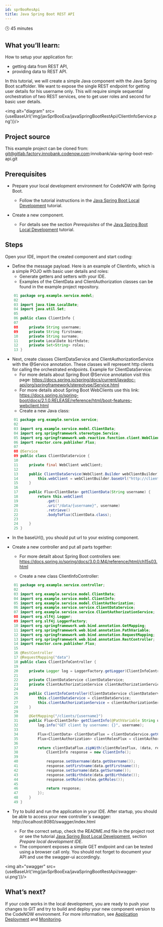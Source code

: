 ```yaml
---
id: sprBooResApi
title: Java Spring Boot REST API
---
```



🕓 45 minutes

## What you’ll learn:
How to setup your application for: 

- getting data from REST API,
- providing data to REST API.

In this tutorial, we will create a simple Java component with the Java Spring Boot scaffolder. We want to expose the single REST endpoint for getting user details for his username only. This will require simple sequential orchestration of two REST services, one to get user roles and second for basic user details.

<img alt="diagram" src={useBaseUrl('img/javSprBooExa/javaSpringBootRestApi/ClientInfoService.png')}/>


## Project source
This example project can be cloned from: git@gitlab.factory.innobank.codenow.com:innobank/aia-spring-boot-rest-api.git

## Prerequisites

- Prepare your local development environment for CodeNOW with Spring Boot. 

    - Follow the tutorial instructions in the [Java Spring Boot Local Development](../locDevWitCodNow/locDev/) tutorial.

- Create a new component.

    - For details see the section *Prerequisites* of the [Java Spring Boot Local Development](../locDevWitCodNow/locDev/) tutorial.

## Steps
Open your IDE, import the created component and start coding:

- Define the message payload. Here is an example of ClientInfo, which is a simple POJO with basic user details and roles:
    - Generate getters and setters with your IDE.
    - Examples of the ClientData and ClientAuthorization classes can be found in the example project repository.

```java
    01 package org.example.service.model;
    02
    03 import java.time.LocalDate;
    04 import java.util.Set;
    05
    06 public class ClientInfo {
    07
    08     private String username;
    09     private String firstname;
    10     private String surname;
    11     private LocalDate birthdate;
    12     private Set<String> roles;
    13 }
```
- Next, create classes ClientDataService and ClientAuthorizationService with the @Service annotation. These classes will represent http clients for calling the orchestrated endpoints. Example for ClientDataService: 
    - For more details about Spring Boot @Service annotation visit this page: https://docs.spring.io/spring/docs/current/javadoc-api/org/springframework/stereotype/Service.html
    - For more details about Spring Boot WebClients use this link: https://docs.spring.io/spring-boot/docs/2.1.0.RELEASE/reference/html/boot-features-webclient.html 
    - Create a new Java class:
```java
    01 package org.example.service.service;
    02 
    03 import org.example.service.model.ClientData;
    04 import org.springframework.stereotype.Service;
    05 import org.springframework.web.reactive.function.client.WebClient;
    06 import reactor.core.publisher.Flux;
    07
    08 @Service
    09 public class ClientDataService {
    10
    11     private final WebClient webClient;
    12
    13     public ClientDataService(WebClient.Builder webClientBuilder) {
    14         this.webClient = webClientBuilder.baseUrl("http://client-data-service").build();
    15     }
    16 
    17     public Flux<ClientData> getClientData(String username) {
    18         return this.webClient
    19             .get()
    20             .uri("/data/{username}", username)
    21             .retrieve()
    22             .bodyToFlux(ClientData.class);
    23
    24     }
    25 }

```
- In the baseUrl(), you should put url to your existing component.

- Create a new controller and put all parts together: 
    - For more detailt about Spring Boot controllers see: https://docs.spring.io/spring/docs/3.0.0.M4/reference/html/ch15s03.html

    - Create a new class ClientInfoController: 
```java
    01 package org.example.service.controller;
    02
    03 import org.example.service.model.ClientData;
    04 import org.example.service.model.ClientInfo;
    05 import org.example.service.model.ClientAuthorization;
    06 import org.example.service.service.ClientDataService;
    07 import org.example.service.service.ClientAuthorizationService;
    08 import org.slf4j.Logger;
    09 import org.slf4j.LoggerFactory;
    10 import org.springframework.web.bind.annotation.GetMapping;
    11 import org.springframework.web.bind.annotation.PathVariable;
    12 import org.springframework.web.bind.annotation.RequestMapping;
    13 import org.springframework.web.bind.annotation.RestController;
    14 import reactor.core.publisher.Flux;
    15
    16 @RestController
    17 @RequestMapping("data")
    18 public class ClientInfoController {
    19
    20     private Logger log = LoggerFactory.getLogger(ClientInfoController.class);
    21
    22     private ClientDataService clientDataService;
    23     private ClientAuthorizationService clientAuthorizationService;
    24
    25     public ClientInfoController(ClientDataService clientDataService, ClientAuthorizationService clientAuthorizationService) {
    26         this.clientDataService = clientDataService;
    27         this.clientAuthorizationService = clientAuthorizationService;
    28     }
    29
    30     @GetMapping("/clients/{username}")
    31     public Flux<ClientInfo> getClientInfo(@PathVariable String username) {
    32         log.info("GET client by username: {}", username);
    33
    34         Flux<ClientData> clientDataFlux = clientDataService.getClientData(username);
    35         Flux<ClientAuthorization> clientRolesFlux = clientAuthorizationService.getClientAuthorization(username);
    36
    37         return clientDataFlux.zipWith(clientRolesFlux, (data, roles) -> {
    38             ClientInfo response = new ClientInfo();
    39 
    40             response.setUsername(data.getUsername());
    41             response.setFirstname(data.getFirstname());
    42             response.setSurname(data.getSurname());
    43             response.setBirthdate(data.getBirthdate());
    44             response.setRoles(roles.getRoles());
    45
    46             return response;
    47         });
    48     }
    49 }
```
- Try to build and run the application in your IDE. After startup, you should be able to access your new controller`s swagger: http://localhost:8080/swagger/index.html

    - For the correct setup, check the README.md file in the project root or see the tutorial [Java Spring Boot Local Development](../locDevWitCodNow/locDev/), section *Prepare local development IDE*.
    - The component exposes a simple GET endpoint and can be tested using a browser call only. You should not forget to document your API and use the swagger-ui accordingly.


<img alt="swagger" src={useBaseUrl('img/javSprBooExa/javaSpringBootRestApi/swagger-ui.png')}/>
    


## What’s next?

If your code works in the local development, you are ready to push your changes to GIT and try to build and deploy your new component version to the CodeNOW environment. For more information, see [Application Deployment](https://www.codenow.com/docs/administration-manuals/deploy-application/) and [Monitoring](https://www.codenow.com/docs/administration-manuals/deployment-monitoring/).